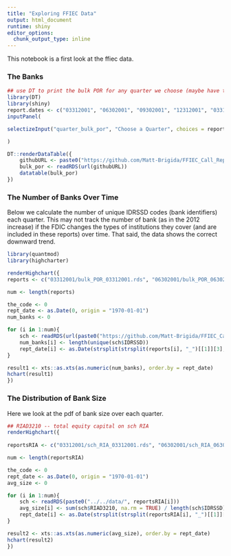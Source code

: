 ```yaml
---
title: "Exploring FFIEC Data"
output: html_document
runtime: shiny
editor_options:
  chunk_output_type: inline
---
```


This notebook is a first look at the ffiec data.

### The Banks

```r
## use DT to print the bulk POR for any quarter we choose (maybe have to convert to shiny doc)
library(DT)
library(shiny)
report.dates <- c("03312001", "06302001", "09302001", "12312001", "03312002", "06302002", "09302002", "12312002", "03312003", "06302003", "09302003", "12312003", "03312004", "06302004", "09302004", "12312004", "03312005", "06302005", "09302005", "12312005", "03312006", "06302006", "09302006", "12312006", "03312007", "06302007", "09302007", "12312007", "03312008", "06302008", "09302008", "12312008", "03312009", "06302009", "09302009", "12312009", "03312010", "06302010", "09302010", "12312010", "03312011", "06302011", "09302011", "12312011", "03312012", "06302012", "09302012", "12312012", "03312013", "06302013", "09302013", "12312013", "03312014", "06302014", "09302014", "12312014", "03312015", "06302015", "09302015", "12312015", "03312016", "06302016", "09302016", "12312016", "03312017", "06302017")
inputPanel(

selectizeInput("quarter_bulk_por", "Choose a Quarter", choices = report.dates)

)

DT::renderDataTable({
    githubURL <- paste0("https://github.com/Matt-Brigida/FFIEC_Call_Reports/blob/master/data/", input$quarter_bulk_por, "/bulk_POR_", input$quarter_bulk_por, ".rds?raw=true")
    bulk_por <- readRDS(url(githubURL))
    datatable(bulk_por)
})
```


### The Number of Banks Over Time

Below we calculate the number of unique IDRSSD codes (bank identifiers) each quarter. This may not track the number of bank (as in the 2012 increase) if the FDIC changes the types of institutions they cover (and are included in these reports) over time.  That said, the data shows the correct downward trend. 

```r
library(quantmod)
library(highcharter)

renderHighchart({
reports <- c("03312001/bulk_POR_03312001.rds", "06302001/bulk_POR_06302001.rds", "09302001/bulk_POR_09302001.rds", "12312001/bulk_POR_12312001.rds", "03312002/bulk_POR_03312002.rds", "06302002/bulk_POR_06302002.rds", "09302002/bulk_POR_09302002.rds", "12312002/bulk_POR_12312002.rds", "03312003/bulk_POR_03312003.rds", "06302003/bulk_POR_06302003.rds", "09302003/bulk_POR_09302003.rds", "12312003/bulk_POR_12312003.rds", "03312004/bulk_POR_03312004.rds", "06302004/bulk_POR_06302004.rds", "09302004/bulk_POR_09302004.rds", "12312004/bulk_POR_12312004.rds", "03312005/bulk_POR_03312005.rds", "06302005/bulk_POR_06302005.rds", "09302005/bulk_POR_09302005.rds", "12312005/bulk_POR_12312005.rds", "03312006/bulk_POR_03312006.rds", "06302006/bulk_POR_06302006.rds", "09302006/bulk_POR_09302006.rds", "12312006/bulk_POR_12312006.rds", "03312007/bulk_POR_03312007.rds", "06302007/bulk_POR_06302007.rds", "09302007/bulk_POR_09302007.rds", "12312007/bulk_POR_12312007.rds", "03312008/bulk_POR_03312008.rds", "06302008/bulk_POR_06302008.rds", "09302008/bulk_POR_09302008.rds", "12312008/bulk_POR_12312008.rds", "03312009/bulk_POR_03312009.rds", "06302009/bulk_POR_06302009.rds", "09302009/bulk_POR_09302009.rds", "12312009/bulk_POR_12312009.rds", "03312010/bulk_POR_03312010.rds", "06302010/bulk_POR_06302010.rds", "09302010/bulk_POR_09302010.rds", "12312010/bulk_POR_12312010.rds", "03312011/bulk_POR_03312011.rds", "06302011/bulk_POR_06302011.rds", "09302011/bulk_POR_09302011.rds", "12312011/bulk_POR_12312011.rds", "03312012/bulk_POR_03312012.rds", "06302012/bulk_POR_06302012.rds", "09302012/bulk_POR_09302012.rds", "12312012/bulk_POR_12312012.rds", "03312013/bulk_POR_03312013.rds", "06302013/bulk_POR_06302013.rds", "09302013/bulk_POR_09302013.rds", "12312013/bulk_POR_12312013.rds", "03312014/bulk_POR_03312014.rds", "06302014/bulk_POR_06302014.rds", "09302014/bulk_POR_09302014.rds", "12312014/bulk_POR_12312014.rds", "03312015/bulk_POR_03312015.rds", "06302015/bulk_POR_06302015.rds", "09302015/bulk_POR_09302015.rds", "12312015/bulk_POR_12312015.rds", "03312016/bulk_POR_03312016.rds", "06302016/bulk_POR_06302016.rds", "09302016/bulk_POR_09302016.rds", "12312016/bulk_POR_12312016.rds", "03312017/bulk_POR_03312017.rds", "06302017/bulk_POR_06302017.rds")

num <- length(reports)

the_code <- 0
rept_date <- as.Date(0, origin = "1970-01-01")
num_banks <- 0

for (i in 1:num){
    sch <- readRDS(url(paste0("https://github.com/Matt-Brigida/FFIEC_Call_Reports/blob/master/data/", reports[i], "$raw=true")))
    num_banks[i] <- length(unique(sch$IDRSSD))
    rept_date[i] <- as.Date(strsplit(strsplit(reports[i], "_")[[1]][3], "\\.")[[1]][1], "%m%d%Y")
}

result1 <- xts::as.xts(as.numeric(num_banks), order.by = rept_date)
hchart(result1)
})
```


### The Distribution of Bank Size

Here we look at the pdf of bank size over each quarter.

```r
## RIAD3210 -- total equity capital on sch RIA
renderHighchart({
    
reportsRIA <- c("03312001/sch_RIA_03312001.rds", "06302001/sch_RIA_06302001.rds", "09302001/sch_RIA_09302001.rds", "12312001/sch_RIA_12312001.rds", "03312002/sch_RIA_03312002.rds", "06302002/sch_RIA_06302002.rds", "09302002/sch_RIA_09302002.rds", "12312002/sch_RIA_12312002.rds", "03312003/sch_RIA_03312003.rds", "06302003/sch_RIA_06302003.rds", "09302003/sch_RIA_09302003.rds", "12312003/sch_RIA_12312003.rds", "03312004/sch_RIA_03312004.rds", "06302004/sch_RIA_06302004.rds", "09302004/sch_RIA_09302004.rds", "12312004/sch_RIA_12312004.rds", "03312005/sch_RIA_03312005.rds", "06302005/sch_RIA_06302005.rds", "09302005/sch_RIA_09302005.rds", "12312005/sch_RIA_12312005.rds", "03312006/sch_RIA_03312006.rds", "06302006/sch_RIA_06302006.rds", "09302006/sch_RIA_09302006.rds", "12312006/sch_RIA_12312006.rds", "03312007/sch_RIA_03312007.rds", "06302007/sch_RIA_06302007.rds", "09302007/sch_RIA_09302007.rds", "12312007/sch_RIA_12312007.rds", "03312008/sch_RIA_03312008.rds", "06302008/sch_RIA_06302008.rds", "09302008/sch_RIA_09302008.rds", "12312008/sch_RIA_12312008.rds", "03312009/sch_RIA_03312009.rds", "06302009/sch_RIA_06302009.rds", "09302009/sch_RIA_09302009.rds", "12312009/sch_RIA_12312009.rds", "03312010/sch_RIA_03312010.rds", "06302010/sch_RIA_06302010.rds", "09302010/sch_RIA_09302010.rds", "12312010/sch_RIA_12312010.rds", "03312011/sch_RIA_03312011.rds", "06302011/sch_RIA_06302011.rds", "09302011/sch_RIA_09302011.rds", "12312011/sch_RIA_12312011.rds", "03312012/sch_RIA_03312012.rds", "06302012/sch_RIA_06302012.rds", "09302012/sch_RIA_09302012.rds", "12312012/sch_RIA_12312012.rds", "03312013/sch_RIA_03312013.rds", "06302013/sch_RIA_06302013.rds", "09302013/sch_RIA_09302013.rds", "12312013/sch_RIA_12312013.rds", "03312014/sch_RIA_03312014.rds", "06302014/sch_RIA_06302014.rds", "09302014/sch_RIA_09302014.rds", "12312014/sch_RIA_12312014.rds", "03312015/sch_RIA_03312015.rds", "06302015/sch_RIA_06302015.rds", "09302015/sch_RIA_09302015.rds", "12312015/sch_RIA_12312015.rds", "03312016/sch_RIA_03312016.rds", "06302016/sch_RIA_06302016.rds", "09302016/sch_RIA_09302016.rds", "12312016/sch_RIA_12312016.rds", "03312017/sch_RIA_03312017.rds", "06302017/sch_RIA_06302017.rds")

num <- length(reportsRIA)

the_code <- 0
rept_date <- as.Date(0, origin = "1970-01-01")
avg_size <- 0

for (i in 1:num){
    sch <- readRDS(paste0("../../data/", reportsRIA[i]))
    avg_size[i] <- sum(sch$RIAD3210, na.rm = TRUE) / length(sch$IDRSSD)
    rept_date[i] <- as.Date(strsplit(strsplit(reportsRIA[i], "_")[[1]][3], "\\.")[[1]][1], "%m%d%Y")
}

result2 <- xts::as.xts(as.numeric(avg_size), order.by = rept_date)
hchart(result2)
})
```

